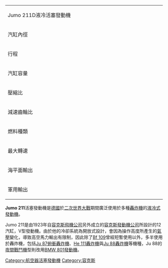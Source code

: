 {| width="25%" align="right" class="wikitable"
|-----
| colspan="2" | Jumo 211D液冷活塞發動機
|-----
| width="35%" | 汽缸內徑 || width="65%" | 150毫米
|-----
| width="35%" | 行程 || width="65%" | 165毫米
|-----
| width="35%" | 汽缸容量 || width="65%" | 35公升
|-----
| width="35%" | 壓縮比 || width="65%" | 6.5：1
|-----
| width="35%" | 減速齒輪比 || width="65%" | 1：1.55
|-----
| width="35%" | 燃料種類 || width="65%" | 辛皖值92
|-----
| width="35%" | 最大轉速 || width="65%" | 2400轉/分
|-----
| width="35%" | 海平面輸出 || width="65%" | 1100匹馬力
|-----
| width="35%" | 軍用輸出 || width="65%" | 975匹馬力
|}

'''Jumo 211'''活塞發動機是[[德國|德國]]於[[二次世界大戰|二次世界大戰]]期間廣泛使用於多種[[轟炸機|轟炸機]]的[[液冷式發動機|液冷式發動機]]。

Jumo 211是由1923年自[[容克斯飛機公司|容克斯飛機公司]]另外成立的[[容克斯發動機公司|容克斯發動機公司]]所設計的12汽缸，V型發動機。由於他的冷卻系統為開放式設計，會因為操作高度所產生的[[氣壓|氣壓]]變化，導致高空馬力輸出有限制，因此除了[[Bf_109|Bf 109]]曾經短暫使用以外，多半使用於轟炸機，包括[[Ju_87俯衝轟炸機|Ju 87俯衝轟炸機]]、[[He_111轟炸機|He 111轟炸機]]與[[Ju_88轟炸機|Ju 88轟炸機]]等機種，Ju 88的[[夜間戰鬥機|夜間戰鬥機]]型則改用[[BMW_801發動機|BMW 801發動機]]。

[[Category:航空器活塞發動機|Category:航空器活塞發動機]]
[[Category:容克斯|Category:容克斯]]